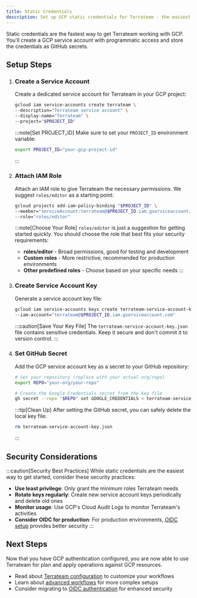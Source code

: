 ```yaml
---
title: Static Credentials
description: Set up GCP static credentials for Terrateam - the easiest way to get started
---
```



<Card title="Quick Start" icon="rocket">
Static credentials are the fastest way to get Terrateam working with GCP. You'll create a GCP service account with programmatic access and store the credentials as GitHub secrets.
</Card>

## Setup Steps

<Steps>

1. ### Create a Service Account

   Create a dedicated service account for Terrateam in your GCP project:

   ```sh
   gcloud iam service-accounts create terrateam \
   --description="Terrateam service account" \
   --display-name="Terrateam" \
   --project="$PROJECT_ID"
   ```

   :::note[Set PROJECT_ID]
   Make sure to set your `PROJECT_ID` environment variable:
   ```sh
   export PROJECT_ID="your-gcp-project-id"
   ```
   :::

2. ### Attach IAM Role

   Attach an IAM role to give Terrateam the necessary permissions. We suggest `roles/editor` as a starting point:

   ```sh
   gcloud projects add-iam-policy-binding "$PROJECT_ID" \
   --member="serviceAccount:terrateam@$PROJECT_ID.iam.gserviceaccount.com" \
   --role="roles/editor"
   ```

   :::note[Choose Your Role]
   `roles/editor` is just a suggestion for getting started quickly. You should choose the role that best fits your security requirements:
   - **roles/editor** - Broad permissions, good for testing and development
   - **Custom roles** - More restrictive, recommended for production environments
   - **Other predefined roles** - Choose based on your specific needs
   :::

3. ### Create Service Account Key

   Generate a service account key file:

   ```sh
   gcloud iam service-accounts keys create terrateam-service-account-key.json \
   --iam-account="terrateam@$PROJECT_ID.iam.gserviceaccount.com"
   ```

   :::caution[Save Your Key File]
   The `terrateam-service-account-key.json` file contains sensitive credentials. Keep it secure and don't commit it to version control.
   :::

4. ### Set GitHub Secret

   Add the GCP service account key as a secret to your GitHub repository:

   ```sh
   # Set your repository (replace with your actual org/repo)
   export REPO="your-org/your-repo"

   # Create the Google Credentials secret from the key file
   gh secret --repo "$REPO" set GOOGLE_CREDENTIALS < terrateam-service-account-key.json
   ```

   :::tip[Clean Up]
   After setting the GitHub secret, you can safely delete the local key file:
   ```sh
   rm terrateam-service-account-key.json
   ```
   :::

</Steps>

## Security Considerations

:::caution[Security Best Practices]
While static credentials are the easiest way to get started, consider these security practices:

- **Use least privilege**: Only grant the minimum roles Terrateam needs
- **Rotate keys regularly**: Create new service account keys periodically and delete old ones
- **Monitor usage**: Use GCP's Cloud Audit Logs to monitor Terrateam's activities
- **Consider OIDC for production**: For production environments, [OIDC setup](./oidc-setup) provides better security
:::

## Next Steps

Now that you have GCP authentication configured, you are now able to use Terrateam for plan and apply operations against GCP resources.

- Read about [Terrateam configuration](/getting-started/configuration) to customize your workflows
- Learn about [advanced workflows](/advanced-workflows/) for more complex setups
- Consider migrating to [OIDC authentication](./oidc-setup) for enhanced security
